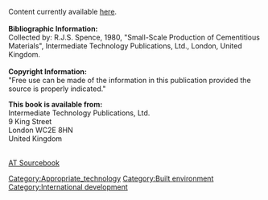 [[Category:Appropriate_technology]]
[[Category:Built environment]]
[[Category:International development]]


Content currently available [http://www.cd3wd.com/cd3wd_40/JF/434/25-665.pdf here].<br>

<br>
<!-- Comment -->
'''Bibliographic Information:'''<br>
Collected by: R.J.S. Spence, 1980, "Small-Scale Production of Cementitious Materials", Intermediate Technology Publications, Ltd., London, United Kingdom.<br>

<br>

'''Copyright Information:'''<br>
"Free use can be made of the information in this publication provided the source is properly indicated." <br>


'''This book is available from:'''<br>
Intermediate Technology Publications, Ltd.<br>
9 King Street<br>
London WC2E 8HN<br>
United Kingdom<br>
<br>


[[AT Sourcebook]]<br>